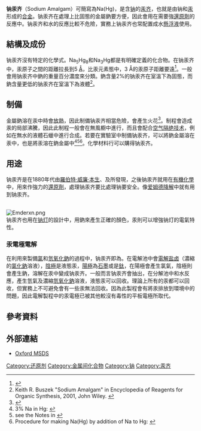 '''钠汞齐'''（Sodium Amalgam）可簡寫為Na(Hg)，是含[[钠|钠]]的[[汞齐|汞齐]]，也就是由钠和[[汞|汞]]形成的[[合金|合金]]。钠汞齐在處理上比固態的金屬鈉要方便，因此會用在需要強[[還原劑|還原劑]]的反應中。钠汞齐和水的反應比較不危險，實務上钠汞齐也常配置成水[[懸浮液|懸浮液]]使用。

==結構及成份==
钠汞齐沒有特定的化學式。Na<sub>5</sub>Hg<sub>8</sub>和Na<sub>3</sub>Hg都是有明確定義的化合物。在钠汞齐中，汞原子之間的距離拉長到5 [[埃|Å]]，比汞元素態中，3 Å的汞原子距離要遠<ref>{{Greenwood&Earnshaw2nd}}</ref>。一般會用钠汞齐中鈉的重量百分濃度來分類。鈉含量2%的钠汞齐在室溫下為固態，而鈉含量更低的钠汞齐在室溫下為液體<ref>Keith R. Buszek "Sodium Amalgam" in Encyclopedia of Reagents for Organic Synthesis, 2001, John Wiley.
{{DOI|10.1002/047084289X.rs040}}</ref>。

==制備==
金屬鈉溶在汞中時會[[放熱|放熱]]，因此制備钠汞齐相當危險，會產生火花<ref>{{OrgSynth | collvol = 2 | collvolpages = 607 | year = 1993 | title = Sodium triphenylmethyl | author = W. B. Renfrow Jr and C. R. Hauser | prep = cv2p0607}}</ref>。制程會造成汞的局部沸騰，因此此制程一般會在無風櫉中進行，而且會配合[[空气隔绝技术|空气隔绝技术]]，例如在無水的液體石蠟中進行合成。若要在實驗室中制備钠汞齐，可以將鈉金屬溶在汞中，也是將汞溶在鈉金屬中<ref>3% Na in Hg: {{cite journal | journal = [[Inorg._Synth.|Inorg. Synth.]] | doi = 10.1002/9780470132326.ch4 | title = Sodium Amalgam | year = 1939 | author = Babcock, S. H. | volume = 1 | pages = 10 | last2 = Lankelma | first2 = H. P. | last3 = Vopicka | first3 = E. | series = Inorganic Syntheses | isbn = 978-0-470-13232-6}}</ref><ref>see the Notes in {{OrgSynth | collvol = 6 | collvolpages = 461 | year = 1988 | title = trans-3,5-Cyclohexadiene-1,2-dicarboxylic acid | author = Richard N. McDonald and Charles E. Reineke | prep = cv6p0461}}</ref><ref>Procedure for making Na(Hg) by addition of Na to Hg: {{OrgSynth | collvol = 8 | collvolpages = 479 | year = 1993 | title = Vinylation of Enolates with a Vinyl Cation Equivalent | author = Tony C. T. Chang, Myron Rosenblum, and Nancy Simms | prep = cv8p0479}}</ref>。化學材料行可以購得钠汞齐。

==用途==
钠汞齐是在1880年代由[[羅伯特·威廉·本生|羅伯特·威廉·本生]]、{{le|朱利葉斯·塔菲爾|Julius Tafel}}及{{le|漢斯·施密特|Hans Goldschmidt}}所發現，之後钠汞齐就用在[[有機化學|有機化學]]中，用來作強力的[[還原劑|還原劑]]，處理钠汞齐要比處理钠要安全。像[[爱姆德降解|爱姆德降解]]中就有用到钠汞齐。

<br />
[[Image:Emderxn.png|center]]
<br />

钠汞齐也用在[[钠灯|钠灯]]的設計中，用鈉來產生正確的顏色，汞則可以增強钠灯的電氣特性。

===汞電極電解===
在利用{{le|卡斯納-凱耳納過程|Castner–Kellner process}}來製備[[氯|氯]]和[[氫氧化鈉|氫氧化鈉]]的過程中，钠汞齐即為{{le|副產物|By-product}}。在電解池中會[[電解|電解]][[盐卤|盐卤]]（濃縮的[[氯化鈉|氯化鈉]]溶液），[[陰極|陰極]]是液態汞，[[陽極|陽極]]為[[石墨|石墨]]或是[[鈦|鈦]]，在陽極會產生氯氣，陰極則會產生鈉，溶解在汞中變成钠汞齐。一般而言钠汞齐會抽出，在分解池中和水反應，產生氫氣及濃縮[[氫氧化鈉|氫氧化鈉]]溶液，液態汞可以回收。理論上所有的汞都可以回收，但實務上不可避免會有一些汞無法回收。因為此製程會有將汞排放到環境中的問題，因此電解製程中的汞電極已被其他較沒有毒性的平板電極所取代。

==參考資料==
{{reflist}}

==外部連結==
{{Spoken Wikipedia|鈉汞齊 - zh-yue.ogg|2016年|3月21日|粵語}}
* [http://msds.chem.ox.ac.uk/SO/sodium-mercury_amalgam.html Oxford MSDS]

{{Mercury compounds}}
{{鈉化合物}}

[[Category:还原剂|Category:还原剂]]
[[Category:金属间化合物|Category:金属间化合物]]
[[Category:钠|Category:钠]]
[[Category:汞齐|Category:汞齐]]